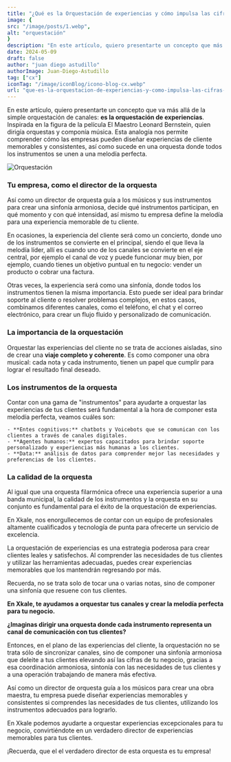 ```yaml
---
title: "¿Qué es la Orquestación de experiencias y cómo impulsa las cifras de tu negocio?"
image: {
src: "/image/posts/1.webp",
alt: "orquestación"
}
description: "En este artículo, quiero presentarte un concepto que más allá de la simple orquestación de canales: es la orquestación de experciencias"
date: 2024-05-09
draft: false
author: "juan diego astudillo"
authorImage: Juan-Diego-Astudillo
tag: ["cx"]
iconTag: "/image/iconBlog/icono-blog-cx.webp"
url: "que-es-la-orquestacion-de-experiencias-y-como-impulsa-las-cifras-de-tu-negocio"
---
```


En este artículo, quiero presentarte un concepto que va más allá de la simple orquestación de canales: **es la orquestación de experiencias**. Inspirada en la figura de la película El Maestro Leonard Bernstein, quien dirigía orquestas y componía música. Esta analogía nos permite comprender cómo las empresas pueden diseñar experiencias de cliente memorables y consistentes, así como sucede en una orquesta donde todos los instrumentos se unen a una melodía perfecta. 

![Orquestación](/image/posts/1.webp)

### Tu empresa,  como el director de la orquesta

Así como un director de orquesta guía a los músicos y sus instrumentos para crear una sinfonía armoniosa, decide qué instrumentos participan, en qué momento y con qué intensidad, así mismo tu empresa define la melodía para una experiencia memorable de tu cliente. 

En ocasiones, la experiencia del cliente será como un concierto, donde uno de los  instrumentos se convierte en el principal, siendo el que lleva la melodía líder, allí es cuando uno de los canales se convierte en el eje central, por ejemplo el canal de voz y puede funcionar muy bien, por ejemplo, cuando tienes un objetivo puntual en tu negocio:  vender un producto o cobrar una factura. 

Otras veces, la experiencia será como una sinfonía, donde todos los instrumentos tienen la misma importancia. Esto puede ser ideal para brindar soporte al cliente o resolver problemas complejos, en estos casos, combinamos diferentes canales, como el teléfono, el chat y el correo electrónico, para crear un flujo fluido y personalizado de comunicación.

### La importancia de la orquestación

Orquestar las experiencias del cliente no se trata de acciones aisladas, sino de crear una **viaje completo y coherente**. Es como componer una obra musical: cada nota y cada instrumento, tienen un papel que cumplir para lograr el resultado final deseado.

### Los instrumentos de la orquesta

Contar con una gama de "instrumentos" para ayudarte a orquestar las experiencias de tus clientes será fundamental a la hora de componer esta melodía perfecta, veamos cuáles son:

    - **Entes cognitivos:** chatbots y Voicebots que se comunican con los clientes a través de canales digitales.
    - **Agentes humanos:** expertos capacitados para brindar soporte personalizado y experiencias más humanas a los clientes.
    - **Data:** análisis de datos para comprender mejor las necesidades y preferencias de los clientes.

### La calidad de la orquesta

Al igual que una orquesta filarmónica ofrece una experiencia superior a una banda municipal, la calidad de los instrumentos y la orquesta en su conjunto es fundamental para el éxito de la orquestación de experiencias.

En Xkale, nos enorgullecemos de contar con un equipo de profesionales altamente cualificados y tecnología de punta para ofrecerte un servicio de excelencia.

La orquestación de experiencias es una estrategia poderosa para crear clientes leales y satisfechos. Al comprender las necesidades de tus clientes y utilizar las herramientas adecuadas, puedes crear experiencias memorables que los mantendrán regresando por más.

Recuerda, no se trata solo de tocar una o varias notas, sino de componer una sinfonía que resuene con tus clientes.

**En Xkale, te ayudamos a orquestar tus canales y crear la melodía perfecta para tu negocio.**

**¿Imaginas dirigir una orquesta donde cada instrumento representa un canal de comunicación con tus clientes?**

<Link class="px-3 py-2 bg-xkale rounded-lg text-white uppercase shadow-lg" text="¡quiero saber más!" href="/experiencia-del-cliente"/> 

Entonces, en el plano de las experiencias del cliente, la orquestación no se trata sólo de sincronizar canales, sino de componer una sinfonía armoniosa que deleite a tus clientes elevando así las cifras de tu negocio, gracias a esa coordinación armoniosa, sintonía con las necesidades de tus clientes y a una operación trabajando de manera más efectiva. 

Así como un director de orquesta guía a los músicos para crear una obra maestra, tu empresa puede diseñar experiencias memorables y consistentes si comprendes las necesidades de tus clientes, utilizando los instrumentos adecuados para lograrlo.

En Xkale podemos ayudarte a orquestar experiencias excepcionales para tu negocio, convirtiéndote en un verdadero director de experiencias memorables para tus clientes. 

¡Recuerda, que el el verdadero director de esta orquesta es tu empresa!

